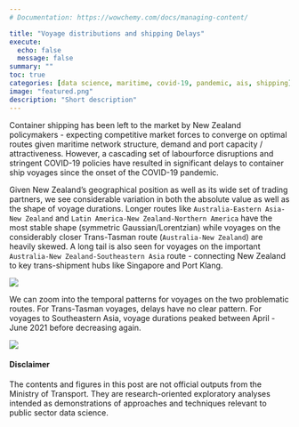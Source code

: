 ```yaml
---
# Documentation: https://wowchemy.com/docs/managing-content/

title: "Voyage distributions and shipping Delays"
execute:
  echo: false
  message: false
summary: ""
toc: true
categories: [data science, maritime, covid-19, pandemic, ais, shipping]
image: "featured.png"
description: "Short description"
---
```


Container shipping has been left to the market by New Zealand policymakers - expecting competitive market forces to converge on optimal routes given maritime network structure, demand and port capacity / attractiveness. However, a cascading set of labourforce disruptions and stringent COVID-19 policies have resulted in significant delays to container ship voyages since the onset of the COVID-19 pandemic. 

Given New Zealand's geographical position as well as its wide set of trading partners, we see considerable variation in both the absolute value as well as the shape of voyage durations. Longer routes like `Australia-Eastern Asia-New Zealand` and `Latin America-New Zealand-Northern America` have the most stable shape (symmetric Gaussian/Lorentzian) while voyages on the considerably closer Trans-Tasman route (`Australia-New Zealand`) are heavily skewed. A long tail is also seen for voyages on the important `Australia-New Zealand-Southeastern Asia` route - connecting New Zealand to key trans-shipment hubs like Singapore and Port Klang. 

![](voyage-distributions.png)

We can zoom into the temporal patterns for voyages on the two problematic routes. For Trans-Tasman voyages, delays have no clear pattern. For voyages to Southeastern Asia, voyage durations peaked between April - June 2021 before decreasing again.

![](voyage-time-series.png)

#### Disclaimer
The contents and figures in this post are not official outputs from the Ministry of Transport. They are research-oriented exploratory analyses intended as demonstrations of approaches and techniques relevant to public sector data science. 